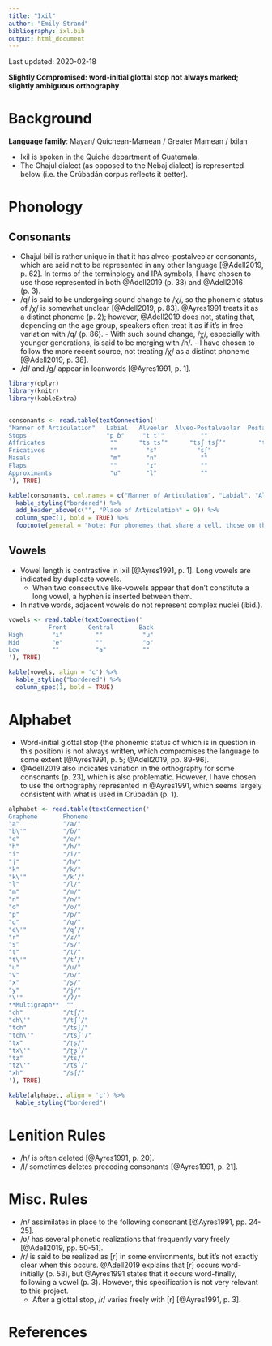 ```yaml
---
title: "Ixil"
author: "Emily Strand"
bibliography: ixl.bib
output: html_document
---
```


Last updated: 2020-02-18

**Slightly Compromised: word-initial glottal stop not always marked; slightly ambiguous orthography**

# Background

**Language family**: Mayan/ Quichean-Mamean / Greater Mamean / Ixilan

* Ixil is spoken in the Quiché department of Guatemala.
* The Chajul dialect (as opposed to the Nebaj dialect) is represented below (i.e. the Crúbadán corpus reflects it better).

# Phonology

## Consonants

* Chajul Ixil is rather unique in that it has alveo-postalveolar consonants, which are said not to be represented in any other language [@Adell2019, p. 62]. In terms of the terminology and IPA symbols, I have chosen to use those represented in both @Adell2019 (p. 38) and @Adell2016 (p. 3).
* /q/ is said to be undergoing sound change to /χ/, so the phonemic status of /χ/ is somewhat unclear [@Adell2019, p. 83]. @Ayres1991 treats it as a distinct phoneme (p. 2); however, @Adell2019 does not, stating that, depending on the age group, speakers often treat it as if it's in free variation with /q/ (p. 86).
      - With such sound change, /χ/, especially with younger generations, is said to be merging with /h/.
      - I have chosen to follow the more recent source, not treating /χ/ as a distinct phoneme [@Adell2019, p. 38].
* /d/ and /ɡ/ appear in loanwords [@Ayres1991, p. 1].

```r

library(dplyr)
library(knitr)
library(kableExtra)


consonants <- read.table(textConnection('
"Manner of Articulation"   Labial   Alveolar  Alveo-Postalveolar  Postalveolar  Retroflex  Palatal  Velar    Uvular  Glottal   
Stops                      "p ɓ"     "t t’"          ""                ""          ""        ""     "k k’"   "q q’"    "ʔ"
Affricates                  ""      "ts ts’"      "tsʃ tsʃ’"         "tʃ tʃ’"    "ʈʂ ʈʂ’"    ""      ""        ""      ""
Fricatives                  ""        "s"           "sʃ"               ""          "ʂ"       ""      ""        ""     "h"
Nasals                      "m"       "n"            ""                ""          ""        ""      ""        ""      ""
Flaps                       ""        "ɾ"            ""                ""          ""        ""      ""        ""      ""
Approximants                "ʋ"       "l"            ""                ""          ""        "j"     ""        ""      ""
'), TRUE)

kable(consonants, col.names = c("Manner of Articulation", "Labial", "Alveolar", "Alveo-Postalveolar", "Postalveolar", "Retroflex", "Palatal", "Velar", "Uvular", "Glottal"), align = 'c') %>%
  kable_styling("bordered") %>%
  add_header_above(c("", "Place of Articulation" = 9)) %>%
  column_spec(1, bold = TRUE) %>%
  footnote(general = "Note: For phonemes that share a cell, those on the left are plain and those on the right are ejectives. The labial stop on the right is an implosive.", general_title = "")
```

## Vowels

* Vowel length is contrastive in Ixil [@Ayres1991, p. 1]. Long vowels are indicated by duplicate vowels.
    - When two consecutive like-vowels appear that don't constitute a long vowel, a hyphen is inserted between them.
* In native words, adjacent vowels do not represent complex nuclei (ibid.).

```r

vowels <- read.table(textConnection('
           Front      Central       Back
High        "i"         ""           "u"
Mid         "e"         ""           "o"
Low         ""          "a"          ""
'), TRUE)

kable(vowels, align = 'c') %>%
  kable_styling("bordered") %>%
  column_spec(1, bold = TRUE)

```

# Alphabet

* Word-initial glottal stop (the phonemic status of which is in question in this position) is not always written, which compromises the language to some extent [@Ayres1991, p. 5; @Adell2019, pp. 89-96].
* @Adell2019 also indicates variation in the orthography for some consonants (p. 23), which is also problematic. However, I have chosen to use the orthography represented in @Ayres1991, which seems largely consistent with what is used in Crúbadán (p. 1).

```r

alphabet <- read.table(textConnection('
Grapheme       Phoneme
"a"            "/a/"
"b\'"          "/ɓ/"
"e"            "/e/"
"h"            "/h/"
"i"            "/i/"
"j"            "/h/"
"k"            "/k/"
"k\'"          "/k’/"
"l"            "/l/"
"m"            "/m/"
"n"            "/n/"
"o"            "/o/"
"p"            "/p/"
"q"            "/q/"
"q\'"          "/q’/"
"r"            "/ɾ/"
"s"            "/s/"
"t"            "/t/"
"t\'"          "/t’/"
"u"            "/u/"
"v"            "/ʋ/"
"x"            "/ʂ/"
"y"            "/j/"
"\'"           "/ʔ/"
**Multigraph**  ""
"ch"           "/tʃ/"
"ch\'"         "/tʃ’/"
"tch"          "/tsʃ/"
"tch\'"        "/tsʃ’/"
"tx"           "/ʈʂ/"
"tx\'"         "/ʈʂ’/"
"tz"           "/ts/"
"tz\'"         "/ts’/"
"xh"           "/sʃ/"
'), TRUE)

kable(alphabet, align = 'c') %>%
  kable_styling("bordered")
```

# Lenition Rules

* /h/ is often deleted [@Ayres1991, p. 20].
* /l/ sometimes deletes preceding consonants [@Ayres1991, p. 21].

# Misc. Rules

* /n/ assimilates in place to the following consonant [@Ayres1991, pp. 24-25].
* /ʋ/ has several phonetic realizations that frequently vary freely [@Adell2019, pp. 50-51].
* /ɾ/ is said to be realized as [r] in some environments, but it's not exactly clear when this occurs. @Adell2019 explains that [r] occurs word-initially (p. 53), but @Ayres1991 states that it occurs word-finally, following a vowel (p. 3). However, this specification is not very relevant to this project.
    - After a glottal stop, /ɾ/ varies freely with [r] [@Ayres1991, p. 3].

# References
